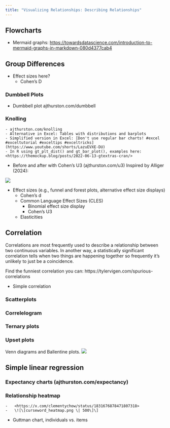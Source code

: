```yaml
---
title: "Visualizing Relationships: Describing Relationships"
---
```


## Flowcharts

-   Mermaid graphs: <https://towardsdatascience.com/introduction-to-mermaid-graphs-in-markdown-080d4377cab4>

## Group Differences

-   Effect sizes here?
    -   Cohen's D

### Dumbbell Plots

-   Dumbbell plot ajthurston.com/dumbbell

### Knolling

```         
- ajthurston.com/knolling
- Alternative in Excel: Tables with distributions and barplots
- Simplified version in Excel: [Don't use regular bar charts! #excel #exceltutorial #exceltips #exceltricks](https://www.youtube.com/shorts/LazuEVXE-DU)
- In R using gt_plt_dist() and gt_bar_plot(), examples here: <https://themockup.blog/posts/2022-06-13-gtextras-cran/>
```

-   Before and after with Cohen's U3 (ajthurston.com/u3) Inspired by Alliger (2024):

![](/images/cohens_u3_distributions.png)

-   Effect sizes (e.g., funnel and forest plots, alternative effect size displays)
    -   Cohen's d
    -   Common Language Effect Sizes (CLES)
        -   Binomial effect size display
        -   Cohen's U3
    -   Elasticities

## Correlation

Correlations are most frequently used to describe a relationship between two continuous variables. In another way, a statistically significant correlation tells when two things are happening together so frequently it's unlikely to just be a coincidence. 

Find the funniest correlation you can: https://tylervigen.com/spurious-correlations

-   Simple correlation

### Scatterplots

### Correlelogram

### Ternary plots

### Upset plots

Venn diagrams and Ballentine plots. ![](/images/mspr.png)

## Simple linear regression

### Expectancy charts (ajthurston.com/expectancy)

### Relationship heatmap

```         
-   <https://x.com/clementychow/status/1831676878471807318>
-   \![\[curseword_heatmap.png \| 500\]\]
```

-   Guttman chart, individuals vs. items